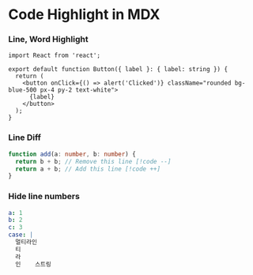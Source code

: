 # Code Highlight in MDX

### Line, Word Highlight

```tsx {1} /Clicked/ fileName="button.tsx"
import React from 'react';

export default function Button({ label }: { label: string }) {
  return (
    <button onClick={() => alert('Clicked')} className="rounded bg-blue-500 px-4 py-2 text-white">
      {label}
    </button>
  );
}
```

### Line Diff

```ts
function add(a: number, b: number) {
  return b + b; // Remove this line [!code --]
  return a + b; // Add this line [!code ++]
}
```

### Hide line numbers

```yaml fileName="config.yaml" showLineNumbers=false
a: 1
b: 2
c: 3
case: |
  멀티라인
  티
  라
  인    스트링
```
